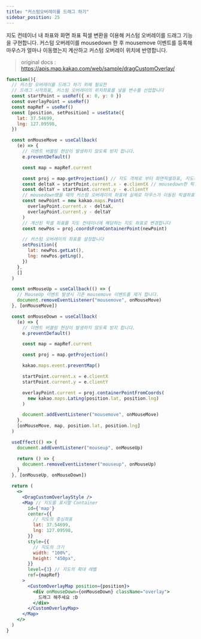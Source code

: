 ```yaml
---
title: "커스텀오버레이를 드래그 하기"
sidebar_position: 25
---
```


지도 컨테이너 내 좌표와 화면 좌표 픽셀 변환을 이용해 커스텀 오버레이를 드래그 기능을 구현합니다. 커스텀 오버레이를 mousedown 한 후 mousemove 이벤트를 등록해 마우스가 얼마나 이동했는지 계산하고 커스텀 오버레이 위치에 반영합니다.

> original docs : https://apis.map.kakao.com/web/sample/dragCustomOverlay/

```jsx live
function(){
  // 커스텀 오버레이를 드래그 하기 위해 필요한
  // 드래그 시작좌표, 커스텀 오버레이의 위치좌표를 넣을 변수를 선업합니다
  const startPoint = useRef({ x: 0, y: 0 })
  const overlayPoint = useRef()
  const mapRef = useRef()
  const [position, setPosition] = useState({
    lat: 37.54699,
    lng: 127.09598,
  })

  const onMouseMove = useCallback(
    (e) => {
      // 이벤트 버블링 현상이 발생하지 않도록 방지 합니다.
      e.preventDefault()

      const map = mapRef.current

      const proj = map.getProjection() // 지도 객체로 부터 화면픽셀좌표, 지도좌표간 변환을 위한 MapProjection 객체를 얻어옵니다
      const deltaX = startPoint.current.x - e.clientX // mousedown한 픽셀좌표에서 mousemove한 좌표를 빼서 실제로 마우스가 이동된 픽셀좌표를 구합니다
      const deltaY = startPoint.current.y - e.clientY
      // mousedown됐을 때의 커스텀 오버레이의 좌표에 실제로 마우스가 이동된 픽셀좌표를 반영합니다
      const newPoint = new kakao.maps.Point(
        overlayPoint.current.x - deltaX,
        overlayPoint.current.y - deltaY
      )
      // 계산된 픽셀 좌표를 지도 컨테이너에 해당하는 지도 좌표로 변경합니다
      const newPos = proj.coordsFromContainerPoint(newPoint)

      // 커스텀 오버레이의 좌표를 설정합니다
      setPosition({
        lat: newPos.getLat(),
        lng: newPos.getLng(),
      })
    },
    []
  )

  const onMouseUp = useCallback(() => {
    // MouseUp 이벤트 발생시 기존 mousemove 이벤트를 제거 합니다.
    document.removeEventListener("mousemove", onMouseMove)
  }, [onMouseMove])

  const onMouseDown = useCallback(
    (e) => {
      // 이벤트 버블링 현상이 발생하지 않도록 방지 합니다.
      e.preventDefault()

      const map = mapRef.current

      const proj = map.getProjection()

      kakao.maps.event.preventMap()

      startPoint.current.x = e.clientX
      startPoint.current.y = e.clientY

      overlayPoint.current = proj.containerPointFromCoords(
        new kakao.maps.LatLng(position.lat, position.lng)
      )

      document.addEventListener("mousemove", onMouseMove)
    },
    [onMouseMove, map, position.lat, position.lng]
  )

  useEffect(() => {
    document.addEventListener("mouseup", onMouseUp)

    return () => {
      document.removeEventListener("mouseup", onMouseUp)
    }
  }, [onMouseUp, onMouseDown])

  return (
    <>
      <DragCustomOverlayStyle />
      <Map // 지도를 표시할 Container
        id={'map'}
        center={{
          // 지도의 중심좌표
          lat: 37.54699,
          lng: 127.09598,
        }}
        style={{
          // 지도의 크기
          width: "100%",
          height: "450px",
        }}
        level={3} // 지도의 확대 레벨
        ref={mapRef}
      >
        <CustomOverlayMap position={position}>
          <div onMouseDown={onMouseDown} className="overlay">
            드래그 해주세요 :D
          </div>
        </CustomOverlayMap>
      </Map>
    </>
  )
}
```
